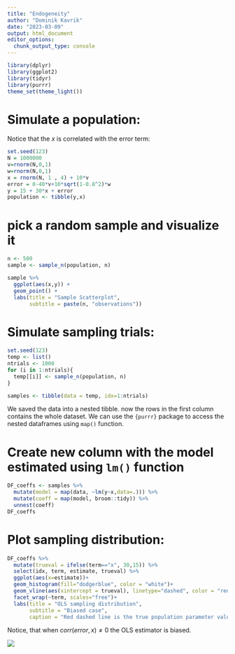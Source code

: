 ```yaml
---
title: "Endogeneity"
author: "Dominik Kavrik"
date: "2023-03-09"
output: html_document
editor_options: 
  chunk_output_type: console
---
```


```r
library(dplyr)
library(ggplot2)
library(tidyr)
library(purrr)
theme_set(theme_light())
```

# Simulate a population:

Notice that the $x$ is correlated with the error term:

```r
set.seed(123)
N = 1000000
v=rnorm(N,0,1)
w=rnorm(N,0,1)
x = rnorm(N, 1 , 4) + 10*v
error = 0-40*v+10*sqrt(1-0.8^2)*w  
y = 15 + 30*x + error
population <- tibble(y,x) 
```

# pick a random sample and visualize it

```r
n <- 500
sample <- sample_n(population, n)
```

```r
sample %>% 
  ggplot(aes(x,y)) +
  geom_point() + 
  labs(title = "Sample Scatterplot",
       subtitle = paste(n, "observations"))
```

# Simulate sampling trials:
```r
set.seed(123)
temp <- list()
ntrials <- 1000
for (i in 1:ntrials){
  temp[[i]] <- sample_n(population, n)
}

samples <- tibble(data = temp, idx=1:ntrials)

```

We saved the data into a nested tibble. now the rows in the first column contains the whole dataset. We can use the `{purrr}` package to access the nested dataframes using `map()` function.


# Create new column with the model estimated using `lm()` function

```r
DF_coeffs <- samples %>% 
  mutate(model = map(data, ~lm(y~x,data=.))) %>% 
  mutate(coeff = map(model, broom::tidy)) %>% 
  unnest(coeff)
DF_coeffs
```

# Plot sampling distribution:

```r
DF_coeffs %>% 
  mutate(trueval = ifelse(term=="x", 30,15)) %>% 
  select(idx, term, estimate, trueval) %>% 
  ggplot(aes(x=estimate))+
  geom_histogram(fill="dodgerblue", color = "white")+
  geom_vline(aes(xintercept = trueval), linetype="dashed", color = "red")+
  facet_wrap(~term, scales="free")+
  labs(title = "OLS sampling distribution",
       subtitle = "Biased case",
       caption = "Red dashed line is the true population parameter value")
```

Notice, that when $corr(error, x) \neq 0$ the OLS estimator is biased.




![](assets/OLS_biased.gif)





